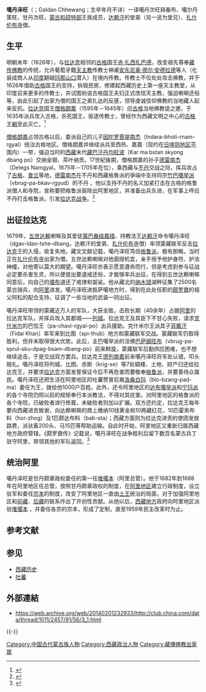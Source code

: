 '''噶丹泽旺'''（{{bo|z=བཤད་སྒྲ་དབང་ཕྱུག་རྒྱལ་པོ|w=dgav-ldan-tshe-dbang-dpal-bzang-boo}}；Galdan Chhewang；生卒年月不详）一译噶丹次旺拜桑布、噶尔丹策旺、甘丹次旺，[[蒙古族|蒙古]][[和硕特部|和硕特部]]王族成员，[[达赖汗|达赖汗]]的堂弟（另一说为堂兄）、[[扎什伦布寺|扎什伦布寺]]僧。

==生平==
明朝末年（1626年），与[[拉达克|拉达克]]相邻的[[古格|古格]]国王[[赤·扎西扎巴德|赤·扎西扎巴德]]，改变祖先尊奉[[藏传佛教|藏传佛教]]的传统，允许葡萄牙籍[[天主教|天主教]]传教士神甫[[安东尼奥·德尔·安德拉德|安东尼奥·德尔·安德拉德]]等人（化装成商人从[[印度|印度]]翻越[[玛那山口|玛那山口]]潜入）在境内传教。传教士不仅处处攻击佛教，并于1626年借助[[古格|古格]]国王的支持，拆毁民房、修建起西藏历史上第一座天主教堂，从印度召来更多的传教士，并试图劝说古格国王夫妇正式改信天主教，强迫喇嘛还俗等，由此引起了出家为僧的国王之弟扎达的反感，领导虔诚信仰佛教的当地藏人起来反抗。[[拉达克|拉达克]]国王[[僧格朗嘉|僧格朗嘉]]（1595年－1645年）应[[古格|古格]]当地佛教徒之邀，于1635年派兵攻入古格，杀死国王，驱逐传教士，曾经作为西藏文明之中心的[[古格王朝|古格王朝]]至此灭亡。<ref name="中华网论坛">{{cite news|author=tiemuzhen|title=不能忘却的领土------今日拉达克|url=http://club.china.com/data/thread/1011/2457/91/56/3_1.html|website=中华网|date=2008-12-05|access-date=2013-08-16|archive-url=https://web.archive.org/web/20140201232933/http://club.china.com/data/thread/1011/2457/91/56/3_1.html|archive-date=2014-02-01|dead-url=yes}}</ref> 

[[僧格朗嘉|僧格朗嘉]]占领古格以后，委派自己的儿子[[因陀罗菩提南杰|因陀罗菩提南杰]]（Indara-bhoti-rnam-rgyal）统治古格地区。僧格朗嘉并继续派兵至西热、嘉嘉（现约在[[日喀则地区|日喀则地区]]范围内）一带，强迫当时的[[西藏|西藏]]末代[[藏巴汗|藏巴汗]][[丹均旺波|丹均旺波]]（Kar ma bstan skyong dbang po）交纳金银、茶叶纳贡。17世紀後期，僧格朗嘉的孙子[[德雷南杰|德雷南杰]]（Delegs Namgyal，1675年－1705年在位），乘西藏与[[不丹|不丹]]交战之际，挥兵攻占了[[古格|古格]]、[[普兰|普兰]]等地，[[德雷南杰|德雷南杰]]在不丹和西藏格魯派的爭端中支持同宗[[竹巴噶举派|竹巴噶举派]]（vbrug-pa-bkav-rgyud）的不丹 ，他以支持不丹的名义加紧打击在古格的格鲁派僧人和寺院，宣称要把格鲁派驱除出阿里地区，并准备出兵东进，在军事上呼应不丹打击格鲁派，引发[[拉达克战争|拉达克战争]]。<ref name=中国藏学>{{cite news|author=陈庆英  
|title=固始汗和格鲁派在西藏统治的建立和巩固| url=http://d.wanfangdata.com.cn/Periodical_zhonggzx200801009.aspx|accessdate=2008-01-26|website=万方数据 |date=2008-01-26}}</ref>

==出征拉达克==
1679年，[[五世达赖|五世达赖]]喇嘛及其爱徒[[第巴桑结嘉措|第巴桑结嘉措]]、持教法王[[达赖汗|达赖汗]]命令噶丹泽旺（dgav-ldan-tshe-dbang，达赖汗的堂弟、[[扎什伦布寺|扎什伦布寺]]僧）率领蒙藏联军反击[[拉达克|拉达克]]王的入侵，收复失地。藏文文献记载，噶丹泽旺笃信[[格鲁派|格鲁派]]，极有胆略，当时正在[[扎什伦布寺|扎什伦布寺]]出家为僧。五世达赖喇嘛对他面授机宜，亲手授予他护身符、护法神幢，对他寄以莫大的期望。噶丹泽旺亦表示愿意遵命而行，但是考虑到参与征战必定要杀害生灵，所以便提出要退戒还俗，才能够率兵出征，在得到五世达赖喇嘛同意后，向自己的[[堪布|堪布]]退还了戒律和袈裟。他从藏北的[[纳木错|纳木错]]湖畔征集了2500名蒙古骑兵，向[[阿里地区|阿里]]进发。噶丹泽旺进抵萨噶地方时，得到在此处任职的[[颇罗鼐|颇罗鼐]]的祖父阿松的配合支持，征调了一些当地的武装一同出征。

噶丹泽旺带领的蒙藏近万人的军队，大获全胜，击败长期（40余年）占据[[阿里地区|阿里]]的拉达克军队，并挥兵攻入其都城——[[列城|列城]]。拉达克王及其臣下不甘心失败，请求[[克什米尔|克什米尔]]的巴恰王（pa-chavi-rgyal-po）出兵援助。克什米尔王派其子[[菲戴汗|菲戴汗]]〔Fidai Khan〕率军来到比图（spi-thub）地方和蒙藏联军交战。蒙藏联军仍取得胜利，但并未取得很大优势。此后，主巴噶举派的活佛[[巴萨姆旺布|巴萨姆旺布]]（vbrug-pa-sprul-sku-dpag-bsam-dbang-po）前来斡旋，蒙藏联军后勤供应困难，也不想继续追击，于是交战双方罢兵。拉达克王[[德列南嘉|德列南嘉]]前来噶丹泽旺将军处认错，叩头赔礼。噶丹泽旺将列城、比图、赤斯（krig-se）等7处碉楼、土地、财产归还给拉达克王，并要求[[拉达克|拉达克]]方面发誓保证今后不再危害而要敬奉[[格鲁派|格鲁派]]，并要善待众属民。噶丹泽旺还把生活在阿里地区的吐蕃赞普后裔[[洛桑白玛|洛桑白玛]]（blo-bzang-pad-ma）委任为王，拨给他1000户百姓。此外，还令阿里地区的[[达布噶举派|达布噶举派]]和[[宁玛派|宁玛派]]的各个寺院仍照以前的规矩奉行本派教法，不得对其扰害。对阿里地区的格鲁派的各个寺院，已破败者进行修葺，未破败者则加以扩展。双方还约定，拉达克王每年要向西藏进贡致谢，向达赖喇嘛的商上缴纳10钱黄金和10两藏红花，10匹霍索布料（hor-zhog）及1匹颇达布料（bab-sta）；西藏方面则为拉达克进贡的使团发放路费，派驮畜200头、马15匹等帮助运输。自此时开始，阿里地区又重新归属西藏地方政府管辖。《颇罗鼐传》记载说，噶丹泽旺在战争胜利后留下数百名蒙古兵丁驻守阿里，带领其他的军队返回。<ref name=中国藏学>{{cite news|author=陈庆英  
|title=固始汗和格鲁派在西藏统治的建立和巩固| url=http://d.wanfangdata.com.cn/Periodical_zhonggzx200801009.aspx|accessdate=2008-01-26|website=万方数据 |date=2008-01-26}}</ref>

==统治阿里==
噶丹泽旺是甘丹颇章政权委任的第一任[[堆噶本|堆噶本]]（阿里总管）。他于1682年到1688年在阿里地区任总管，按照甘丹颇章政权的制度，在[[阿里地区|阿里地区]]建立行政制度，设立驻军和委任[[宗本|宗本]]的制度，改变了阿里地区一直由[[土王|土王]]统治的局面，对于加强阿里地区和[[前藏|前藏]]、[[后藏|后藏]]的联系作出了开创性贡献。从他以后，[[西藏地方|西藏地方]]政府向阿里地区派驻[[堆噶本|堆噶本]] ，并委任各宗的宗本，形成了定制，直至1959年民主改革时为止。

==参考文献==
{{Reflist}}
== 参见 ==
* [[西藏历史|西藏历史]]
* [[吐蕃|吐蕃]]

== 外部連結 ==
* https://web.archive.org/web/20140201232933/http://club.china.com/data/thread/1011/2457/91/56/3_1.html
{{-}}
{{阿里}}

[[Category:中国古代蒙古族人物|Category:中国古代蒙古族人物]]
[[Category:西藏政治人物|Category:西藏政治人物]]
[[Category:藏傳佛教出家眾|Category:藏傳佛教出家眾]]